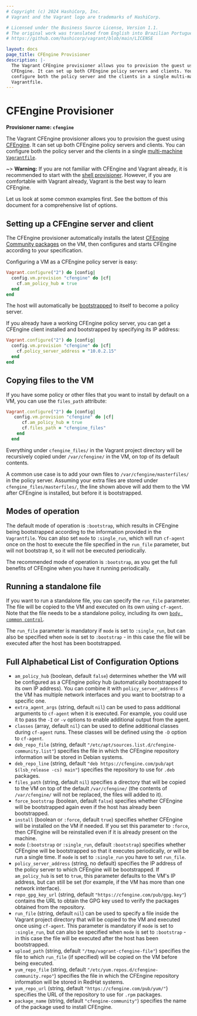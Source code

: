 ```yaml
---
# Copyright (c) 2024 HashiCorp, Inc.
# Vagrant and the Vagrant logo are trademarks of HashiCorp.

# Licensed under the Business Source License, Version 1.1.
# The original work was translated from English into Brazilian Portuguese.
# https://github.com/hashicorp/vagrant/blob/main/LICENSE

layout: docs
page_title: CFEngine Provisioner
description: |-
  The Vagrant CFEngine provisioner allows you to provision the guest using
  CFEngine. It can set up both CFEngine policy servers and clients. You can
  configure both the policy server and the clients in a single multi-machine
  Vagrantfile.
---
```


# CFEngine Provisioner

**Provisioner name: `cfengine`**

The Vagrant CFEngine provisioner allows you to provision the guest using
[CFEngine](https://cfengine.com/). It can set up both CFEngine
policy servers and clients. You can configure both the policy server
and the clients in a single
[multi-machine `Vagrantfile`](/vagrant/docs/multi-machine/).

~> **Warning:** If you are not familiar with CFEngine and Vagrant already,
it is recommended to start with the [shell provisioner](/vagrant/docs/provisioning/shell).
However, if you are comfortable with Vagrant already, Vagrant is the best way to learn CFEngine.

Let us look at some common examples first. See the bottom of this
document for a comprehensive list of options.

## Setting up a CFEngine server and client

The CFEngine provisioner automatically installs the latest
[CFEngine Community packages](https://cfengine.com/cfengine-linux-distros)
on the VM, then configures and starts CFEngine according to your
specification.

Configuring a VM as a CFEngine policy server is easy:

```ruby
Vagrant.configure("2") do |config|
  config.vm.provision "cfengine" do |cf|
    cf.am_policy_hub = true
  end
end
```

The host will automatically be
[bootstrapped](https://cfengine.com/docs/3.5/manuals-architecture-networking.html#bootstrapping)
to itself to become a policy server.

If you already have a working CFEngine policy server, you can get a
CFEngine client installed and bootstrapped by specifying its IP
address:

```ruby
Vagrant.configure("2") do |config|
  config.vm.provision "cfengine" do |cf|
    cf.policy_server_address = "10.0.2.15"
  end
end
```

## Copying files to the VM

If you have some policy or other files that you want to install by
default on a VM, you can use the `files_path` attribute:

```ruby
Vagrant.configure("2") do |config|
   config.vm.provision "cfengine" do |cf|
      cf.am_policy_hub = true
      cf.files_path = "cfengine_files"
    end
  end
```

Everything under `cfengine_files/` in the Vagrant project directory
will be recursively copied under `/var/cfengine/` in the VM, on top of
its default contents.

A common use case is to add your own files to
`/var/cfengine/masterfiles/` in the policy server. Assuming your extra
files are stored under `cfengine_files/masterfiles/`, the line shown
above will add them to the VM after CFEngine is installed, but before
it is bootstrapped.

## Modes of operation

The default mode of operation is `:bootstrap`, which results in
CFEngine being bootstrapped according to the information provided in
the `Vagrantfile`. You can also set `mode` to `:single_run`, which
will run `cf-agent` once on the host to execute the file specified in
the `run_file` parameter, but will not bootstrap it, so it will not be
executed periodically.

The recommended mode of operation is `:bootstrap`, as you get the full
benefits of CFEngine when you have it running periodically.

## Running a standalone file

If you want to run a standalone file, you can specify the `run_file`
parameter. The file will be copied to the VM and executed on its own
using `cf-agent`. Note that the file needs to be a standalone policy,
including its own
[`body common control`](https://cfengine.com/docs/3.5/reference-components.html#common-control).

The `run_file` parameter is mandatory if `mode` is set to
`:single_run`, but can also be specified when `mode` is set to
`:bootstrap` - in this case the file will be executed after the host
has been bootstrapped.

## Full Alphabetical List of Configuration Options

- `am_policy_hub` (boolean, default `false`) determines whether the VM will be
  configured as a CFEngine policy hub (automatically bootstrapped to
  its own IP address). You can combine it with `policy_server_address`
  if the VM has multiple network interfaces and you want to bootstrap
  to a specific one.
- `extra_agent_args` (string, default `nil`) can be used to pass
  additional arguments to `cf-agent` when it is executed. For example,
  you could use it to pass the `-I` or `-v` options to enable
  additional output from the agent.
- `classes` (array, default `nil`) can be used to define additional
  classes during `cf-agent` runs. These classes will be defined using
  the `-D` option to `cf-agent`.
- `deb_repo_file` (string, default
  `"/etc/apt/sources.list.d/cfengine-community.list"`) specifies the
  file in which the CFEngine repository information will be stored in
  Debian systems.
- `deb_repo_line` (string, default `"deb https://cfengine.com/pub/apt $(lsb_release -cs) main"`) specifies the repository to use for
  `.deb` packages.
- `files_path` (string, default `nil`) specifies a directory that will
  be copied to the VM on top of the default
  `/var/cfengine/` (the contents of `/var/cfengine/` will not
  be replaced, the files will added to it).
- `force_bootstrap` (boolean, default `false`) specifies whether
  CFEngine will be bootstrapped again even if the host has already
  been bootstrapped.
- `install` (boolean or `:force`, default `true`) specifies whether
  CFEngine will be installed on the VM if needed. If you set this
  parameter to `:force`, then CFEngine will be reinstalled even if
  it is already present on the machine.
- `mode` (`:bootstrap` or `:single_run`, default `:bootstrap`)
  specifies whether CFEngine will be bootstrapped so that it executes
  periodically, or will be run a single time. If `mode` is set to
  `:single_run` you have to set `run_file`.
- `policy_server_address` (string, no default) specifies the IP
  address of the policy server to which CFEngine will be
  bootstrapped. If `am_policy_hub` is set to `true`, this parameter
  defaults to the VM's IP address, but can still be set (for
  example, if the VM has more than one network interface).
- `repo_gpg_key_url` (string, default
  `"https://cfengine.com/pub/gpg.key"`) contains the URL to obtain the
  GPG key used to verify the packages obtained from the repository.
- `run_file` (string, default `nil`) can be used to specify a file
  inside the Vagrant project directory that will be copied to the VM
  and executed once using `cf-agent`. This parameter is mandatory if
  `mode` is set to `:single_run`, but can also be specified when
  `mode` is set to `:bootstrap` - in this case the file will be
  executed after the host has been bootstrapped.
- `upload_path` (string, default `"/tmp/vagrant-cfengine-file"`)
  specifies the file to which `run_file` (if specified) will be copied
  on the VM before being executed.
- `yum_repo_file` (string, default
  `"/etc/yum.repos.d/cfengine-community.repo"`) specifies the file in
  which the CFEngine repository information will be stored in RedHat
  systems.
- `yum_repo_url` (string, default `"https://cfengine.com/pub/yum/"`)
  specifies the URL of the repository to use for `.rpm` packages.
- `package_name` (string, default `"cfengine-community"`) specifies
  the name of the package used to install CFEngine.
